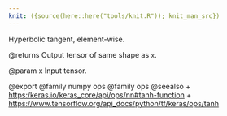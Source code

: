 ```yaml
---
knit: ({source(here::here("tools/knit.R")); knit_man_src})
---
```

Hyperbolic tangent, element-wise.

@returns
    Output tensor of same shape as `x`.

@param x
Input tensor.

@export
@family numpy ops
@family ops
@seealso
+ <https:/keras.io/keras_core/api/ops/nn#tanh-function>
+ <https://www.tensorflow.org/api_docs/python/tf/keras/ops/tanh>

